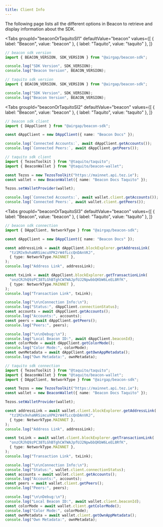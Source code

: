 ```yaml
---
title: Client Info
---
```



The following page lists all the different options in Beacon to retrieve and display information about the SDK.

<Tabs
  groupId="beaconOrTaquitoSI1"
  defaultValue="beacon"
  values={[
    { label: "Beacon", value: "beacon" },
    { label: "Taquito", value: "taquito" },
  ]}
>
  <TabItem value="beacon">

```ts live
// beacon sdk version
import { BEACON_VERSION, SDK_VERSION } from "@airgap/beacon-sdk";

console.log("SDK Version", SDK_VERSION);
console.log("Beacon Version", BEACON_VERSION);
```

</TabItem>

<TabItem value="taquito">

```ts live
// taquito sdk version
import { BEACON_VERSION, SDK_VERSION } from "@airgap/beacon-sdk";

console.log("SDK Version", SDK_VERSION);
console.log("Beacon Version", BEACON_VERSION);
```

</TabItem>
</Tabs>

<Tabs
  groupId="beaconOrTaquitoSI2"
  defaultValue="beacon"
  values={[
    { label: "Beacon", value: "beacon" },
    { label: "Taquito", value: "taquito" },
  ]}
>
  <TabItem value="beacon">

```ts live
// beacon sdk client
import { DAppClient } from "@airgap/beacon-sdk";

const dAppClient = new DAppClient({ name: "Beacon Docs" });

console.log(`Connected Accounts:`, await dAppClient.getAccounts());
console.log(`Connected Peers:`, await dAppClient.getPeers());
```

</TabItem>

<TabItem value="taquito">

```ts live
// taquito sdk client
import { TezosToolkit } from "@taquito/taquito";
import { BeaconWallet } from "@taquito/beacon-wallet";

const Tezos = new TezosToolkit("https://mainnet.api.tez.ie");
const wallet = new BeaconWallet({ name: "Beacon Docs Taquito" });

Tezos.setWalletProvider(wallet);

console.log(`Connected Accounts:`, await wallet.client.getAccounts());
console.log(`Connected Peers:`, await wallet.client.getPeers());
```

</TabItem>
</Tabs>

<Tabs
  groupId="beaconOrTaquitoSI3"
  defaultValue="beacon"
  values={[
    { label: "Beacon", value: "beacon" },
    { label: "Taquito", value: "taquito" },
  ]}
>
  <TabItem value="beacon">

```ts live
// beacon sdk connection
import { DAppClient, NetworkType } from "@airgap/beacon-sdk";

const dAppClient = new DAppClient({ name: "Beacon Docs" });

const addressLink = await dAppClient.blockExplorer.getAddressLink(
  "tz1MJx9vhaNRSimcuXPK2rW4fLccQnDAnVKJ",
  { type: NetworkType.MAINNET },
);
console.log("Address Link", addressLink);

const txLink = await dAppClient.blockExplorer.getTransactionLink(
  "onzCRJhQ9zPC38TLGhBTghCW7WAJpfUJ2NpwbbQKbW6LeEL8RfK",
  { type: NetworkType.MAINNET },
);
console.log("Transaction Link", txLink);

console.log("\n\nConnection Info:\n");
console.log("Status:", dAppClient.connectionStatus);
const accounts = await dAppClient.getAccounts();
console.log("Accounts:", accounts);
const peers = await dAppClient.getPeers();
console.log("Peers:", peers);

console.log("\n\nDebug:\n");
console.log("Local Beacon ID:", await dAppClient.beaconId);
const colorMode = await dAppClient.getColorMode();
console.log("Color Mode:", colorMode);
const ownMetadata = await dAppClient.getOwnAppMetadata();
console.log("Own Metadata:", ownMetadata);
```

</TabItem>
<TabItem value="taquito">

```ts live
// taquito sdk connection
import { TezosToolkit } from "@taquito/taquito";
import { BeaconWallet } from "@taquito/beacon-wallet";
import { DAppClient, NetworkType } from "@airgap/beacon-sdk";

const Tezos = new TezosToolkit("https://mainnet.api.tez.ie");
const wallet = new BeaconWallet({ name: "Beacon Docs Taquito" });

Tezos.setWalletProvider(wallet);

const addressLink = await wallet.client.blockExplorer.getAddressLink(
  "tz1MJx9vhaNRSimcuXPK2rW4fLccQnDAnVKJ",
  { type: NetworkType.MAINNET },
);
console.log("Address Link", addressLink);

const txLink = await wallet.client.blockExplorer.getTransactionLink(
  "onzCRJhQ9zPC38TLGhBTghCW7WAJpfUJ2NpwbbQKbW6LeEL8RfK",
  { type: NetworkType.MAINNET },
);
console.log("Transaction Link", txLink);

console.log("\n\nConnection Info:\n");
console.log("Status:", wallet.client.connectionStatus);
const accounts = await wallet.client.getAccounts();
console.log("Accounts:", accounts);
const peers = await wallet.client.getPeers();
console.log("Peers:", peers);

console.log("\n\nDebug:\n");
console.log("Local Beacon ID:", await wallet.client.beaconId);
const colorMode = await wallet.client.getColorMode();
console.log("Color Mode:", colorMode);
const ownMetadata = await wallet.client.getOwnAppMetadata();
console.log("Own Metadata:", ownMetadata);
```

</TabItem>
</Tabs>

